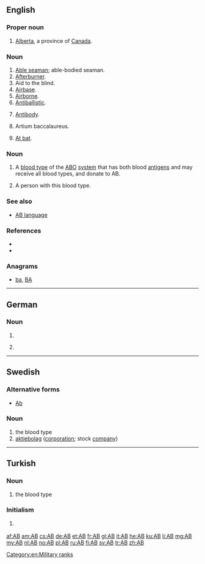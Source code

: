 {{also|Appendix:Variations of "ab"}}
==English==
{{wikipedia}}

===Proper noun===
{{en-proper noun}}

# [[Alberta]], a province of [[Canada]].

===Noun===
{{en-noun|?}}

# [[able seaman|Able seaman]]; able-bodied seaman.
# [[afterburner|Afterburner]].
# Aid to the blind.
# [[airbase|Airbase]].
# [[airborne|Airborne]].
# [[antiballistic|Antiballistic]].
# {{label|en|medical}} [[antibody|Antibody]].
# Artium baccalaureus.
# {{label|en|baseball}} [[at bat|At bat]].

===Noun===
{{en-noun}}

# A [[blood type]] of the [[ABO]] [[system]] that has both blood [[antigen]]s and may receive all blood types, and donate to AB.
# {{lb|en|countable}} A person with this blood type.

===See also===
* [[AB language]]

===References===
* {{R:American Heritage 2000|AB}}
* {{R:Dictionary.com|AB}}

===Anagrams===
* [[ba#English|ba]], [[BA#English|BA]]

[[Category:en:Military ranks]]

----

==German==

===Noun===
{{head|de|noun}}

# {{abbreviation of|Anrufbeantworter|lang=de}}
# {{label|de|apartment listing}} {{abbreviation of|Altbau|lang=de}}

----

==Swedish==

===Alternative forms===
* [[Ab]] {{qualifier|Finland Swedish, only in the sense "aktiebolag" below}}

===Noun===
{{head|sv|noun}}

# the blood type {{m|en|AB}}
# [[aktiebolag]] ([[corporation]]; stock [[company]])

----

==Turkish==

===Noun===
{{head|tr|noun}}

# the blood type {{m|en|AB}}

===Initialism===
{{rfc-header|Initialism}}
{{tr-initialism}}

# {{label|tr|politics}} {{initialism of|Avrupa Birliği|lang=tr|nodot=1}} {{gloss|European Union}}

[[af:AB]]
[[am:AB]]
[[cs:AB]]
[[de:AB]]
[[et:AB]]
[[fr:AB]]
[[gl:AB]]
[[it:AB]]
[[he:AB]]
[[ku:AB]]
[[li:AB]]
[[mg:AB]]
[[my:AB]]
[[nl:AB]]
[[no:AB]]
[[pl:AB]]
[[ru:AB]]
[[fi:AB]]
[[sv:AB]]
[[tr:AB]]
[[zh:AB]]
